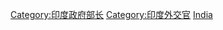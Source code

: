 {{Commonscat|Foreign ministers of India}}

[[Category:印度政府部长|Category:印度政府部长]]
[[Category:印度外交官|Category:印度外交官]]
[[Category:各國外交首長|India]]